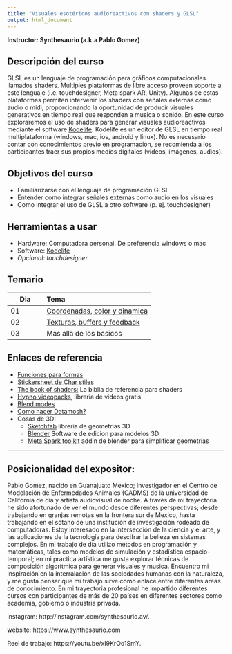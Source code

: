 ```yaml
---
title: "Visuales esotéricos audioreactivos con shaders y GLSL"
output: html_document
---
```

**Instructor: Synthesaurio (a.k.a Pablo Gomez)**


## Descripción del curso

GLSL es un lenguaje de programación para gráficos computacionales llamados shaders. Multiples plataformas de libre acceso proveen soporte a este lenguaje (i.e. touchdesigner, Meta spark AR, Unity). Algunas de estas plataformas permiten intervenir los shaders con señales externas como audio o midi, proporcionando la oportunidad de producir visuales generativos en tiempo real que responden a musica o sonido.
En este curso exploraremos el uso de shaders para generar visuales audioreactivos mediante el software [Kodelife](https://hexler.net/kodelife). Kodelife es un editor de GLSL en tiempo real multiplataforma (windows, mac, ios, android y linux). No es necesario contar con conocimientos previo en programación, se recomienda a los participantes traer sus propios medios digitales (videos, imágenes, audios). 

## Objetivos del curso

- Familiarizarse con el lenguaje de programación GLSL
- Entender como integrar señales externas como audio en los visuales
- Como integrar el uso de GLSL a otro software (p. ej. touchdesigner)

## Herramientas a usar 

- Hardware: Computadora personal. De preferencia windows o mac
- Software: [Kodelife](https://hexler.net/kodelife)
- *Opcional: touchdesigner*

## Temario


| Dia | Tema                          |
|---------|:--------------------------|
| 01  | [Coordenadas, color y dinamica](https://ucdavis.box.com/s/buhe6vg36gxsvzb4g7ztadtcs18hrtrm) |
| 02  | [Texturas, buffers y feedback](https://ucdavis.box.com/s/zmprubcakme1xqku3tzogd9vjzovm6at)  |
| 03  | Mas alla de los basicos       |


## Enlaces de referencia

  - [Funciones para formas](https://iquilezles.org/articles/distfunctions2d/)
  - [Stickersheet de Char stiles](https://gist.github.com/CharStiles/e6fec016967c6c8fd648aa4b6c0055cc)
  - [The book of shaders:](https://thebookofshaders.com) La biblia de referencia para shaders
  - [Hypno videopacks](https://sleepycircuits.com/latest-video-pack), libreria de videos gratis
  - [Blend modes](https://www.shadertoy.com/view/4tSGWV)
  - [Como hacer Datamosh?](https://interactiveimmersive.io/blog/glsl/datamoshing-in-touchdesigner-part-3/)
  - Cosas de 3D:
    - [Sketchfab](https://sketchfab.com/) libreria de geometrias 3D
    - [Blender](https://www.blender.org/download/) Software de edicion para modelos 3D
    - [Meta Spark toolkit](https://spark.meta.com/learn/articles/creating-and-prepping-assets/toolkit-for-blender) addin de blender para simplificar geometrias

-------------------


## Posicionalidad del expositor:

Pablo Gomez, nacido en Guanajuato Mexico; Investigador en el Centro de Modelación de Enfermedades Animales (CADMS) de la universidad de California de día y artista audiovisual de noche. A través de mi trayectoria he sido afortunado de ver el mundo desde diferentes perspectivas; desde trabajando en granjas remotas en la frontera sur de Mexico, hasta trabajando en el sótano de una institución de investigación rodeado de computadoras. Estoy interesado en la intersección de la ciencia y el arte, y las aplicaciones de la tecnología para descifrar la belleza en sistemas complejos. En mi trabajo de día utilizo métodos en programación y matemáticas, tales como modelos de simulación y estadística espacio-temporal; en mi practica artística me gusta explorar técnicas de composición algorítmica para generar visuales y musica. Encuentro mi inspiración en la interralación de las sociedades humanas con la naturaleza, y me gusta pensar que mi trabajo sirve como enlace entre diferentes areas de conocimiento.
En mi trayectoria profesional he impartido diferentes cursos con participantes de más de 20 países en diferentes sectores como academia, gobierno o industria privada. 

instagram: http://instagram.com/synthesaurio.av/. 

website: https://www.synthesaurio.com   

Reel de trabajo: https://youtu.be/xI9KrOo1SmY. 
